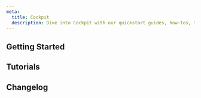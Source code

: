 ```yaml
---
meta:
  title: Cockpit
  description: Dive into Cockpit with our quickstart guides, how-tos, tutorials, and more.
---
```


<ProductHeader
   productName="Cockpit"
   productLogo="cockpit"
   description="Cockpit is designed for application and infrastructure monitoring by providing you with insights and context. Visualize your metrics, logs, and traces in your Grafana dashboard."
   url="/observability/cockpit/quickstart/"
   label="Cockpit Quickstart"
/>

## Getting Started


<Grid>
    <SummaryCard
        title="Quickstart"
        icon="rocket"
        description="Learn how to activate a Cockpit, retrieve Grafana credentials, and create a token in a few steps."
        label="View Quickstart"
        url="/observability/cockpit/quickstart/"
    />
    <SummaryCard
        title="Concepts"
        icon="info"
        description="Core concepts that give you a better understanding of Cockpit."
        label="View Concepts"
        url="/observability/cockpit/concepts/"
    />
    <SummaryCard
        title="How-Tos"
        icon="help-circle-outline"
        description="Learn how to use Cockpit and manage your data via the Scaleway console."
        label="View How-Tos"
        url="/observability/cockpit/how-to/"
    />
    <SummaryCard
        title="Additional Content"
        icon="book-open-outline"
        description="Check out in-depth information about Cockpit."
        label="View Additional Content"
        url="/observability/cockpit/reference-content/"
    />
</Grid>


## Tutorials

<Grid>
    <DefaultCard
        title="Using your own Grafana with Cockpit"
        url="/tutorials/using-own-grafana/"
        label="Read more"
    />
    <DefaultCard
        title="Deploying models with NVIDIA Triton Inference Server on Scaleway Object Storage"
        url="/tutorials/nvidia-triton/"
        label="Read more"
    />
    <DefaultCard
        title="Send Kapsule logs and metrics to the Observability Cockpit with Fluent Bit"
        url="/tutorials/k8s-fluentbit-observability/"
        label="Read more"
    />
</Grid>


<ClickableBanner
    productLogo="cliWire"
    title="Cockpit API"
    description="Manage Cockpit using the Scaleway API."
    url="https://www.scaleway.com/en/developers/api/cockpit/"
    label="Go to Cockpit API"
/>

## Changelog

<ChangelogList
    productNamecockpit="Cockpit"
    numberOfChanges={3}
/>
